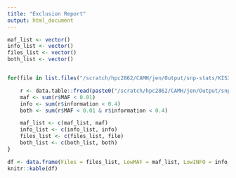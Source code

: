```yaml
---
title: "Exclusion Report"
output: html_document
---
```


```R

maf_list <- vector()
info_list <- vector()
files_list <- vector()
both_list <- vector()


for(file in list.files("/scratch/hpc2862/CAMH/jen/Output/snp-stats/KIS3_AA")){

	r <- data.table::fread(paste0("/scratch/hpc2862/CAMH/jen/Output/snp-stats/KIS3_AA/", file), h = T, data.table = F)
	maf <- sum(r$MAF < 0.01)
	info <- sum(r$information < 0.4)
	both <- sum(r$MAF < 0.01 & r$information < 0.4)

	maf_list <- c(maf_list, maf)
	info_list <- c(info_list, info)
	files_list <- c(files_list, file)
	both_list <- c(both_list, both)
}

df <- data.frame(Files = files_list, LowMAF = maf_list, LowINFO = info_list, Both = both_list)
knitr::kable(df)
```
